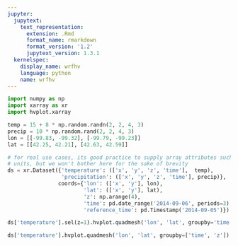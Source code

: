 ```yaml
---
jupyter:
  jupytext:
    text_representation:
      extension: .Rmd
      format_name: rmarkdown
      format_version: '1.2'
      jupytext_version: 1.3.1
  kernelspec:
    display_name: wrfhv
    language: python
    name: wrfhv
---
```


```python
import numpy as np
import xarray as xr
import hvplot.xarray
```

```python
temp = 15 + 8 * np.random.randn(2, 2, 4, 3)
precip = 10 * np.random.rand(2, 2, 4, 3)
lon = [[-99.83, -99.32], [-99.79, -99.23]]
lat = [[42.25, 42.21], [42.63, 42.59]]

# for real use cases, its good practice to supply array attributes such as
# units, but we won't bother here for the sake of brevity
ds = xr.Dataset({'temperature': (['x', 'y', 'z', 'time'],  temp),
                 'precipitation': (['x', 'y', 'z', 'time'], precip)},
                coords={'lon': (['x', 'y'], lon),
                        'lat': (['x', 'y'], lat),
                        'z': np.arange(4),
                        'time': pd.date_range('2014-09-06', periods=3),
                        'reference_time': pd.Timestamp('2014-09-05')})
```

```python
ds['temperature'].sel(z=1).hvplot.quadmesh('lon', 'lat', groupby='time')
```

```python
ds['temperature'].hvplot.quadmesh('lon', 'lat', groupby=['time', 'z'])
```

```python

```
